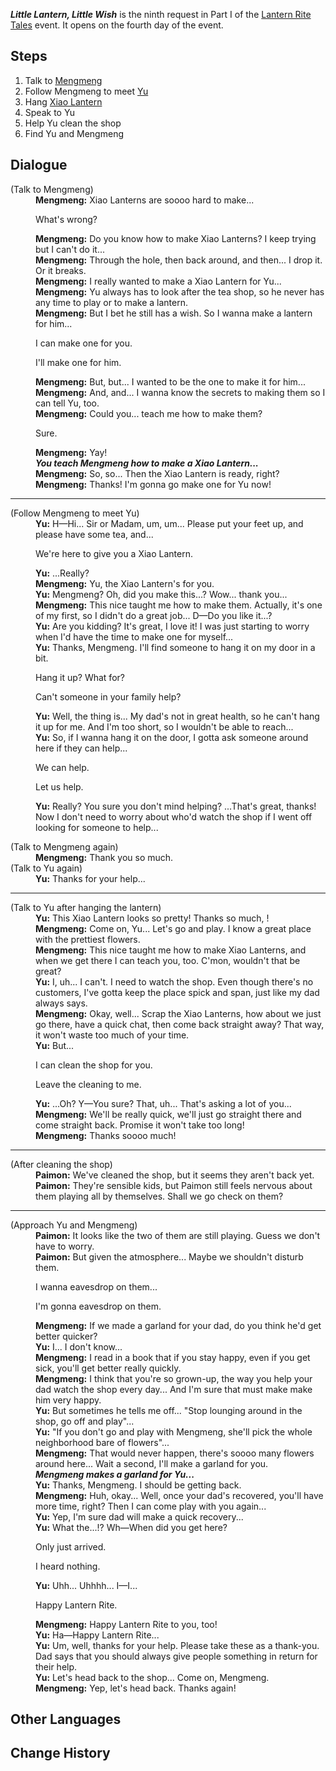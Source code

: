 {{Quest Infobox
|id            = 41341
|image         = 
|type          = World
|event_name    = Lantern Rite Tales
|summary       = 
|requirement   = Complete [[City of Chores]]
|startLocation = [[Liyue Harbor]], [[Liyue]]
|prev          = 
|next          = 
|exp           = 
|mora          = 20,000
|primogems     = 30
|other         = {{Card|Festive Fever (Lantern Rite)|100}}
|characters    = Mengmeng; Paimon; Traveler; Yu
|region        = Liyue
|area          = Sea of Clouds
|subarea       = Liyue Harbor
}}
'''''Little Lantern, Little Wish''''' is the ninth request in Part I of the [[Lantern Rite Tales]] event. It opens on the fourth day of the event.

==Steps==
# Talk to [[Mengmeng]]
# Follow Mengmeng to meet [[Yu]]
# Hang [[Xiao Lantern]]
# Speak to Yu
# Help Yu clean the shop
# Find Yu and Mengmeng

==Dialogue==
{{Quest Description|[[Mengmeng]] seems to be troubled by something...}}
{{Dialogue start}}
;(Talk to Mengmeng)
:'''Mengmeng:''' Xiao Lanterns are soooo hard to make...
:{{DIcon}} What's wrong?
:'''Mengmeng:''' Do you know how to make Xiao Lanterns? I keep trying but I can't do it...
:'''Mengmeng:''' Through the hole, then back around, and then... I drop it. Or it breaks.
:'''Mengmeng:''' I really wanted to make a Xiao Lantern for Yu...
:'''Mengmeng:''' Yu always has to look after the tea shop, so he never has any time to play or to make a lantern.
:'''Mengmeng:''' But I bet he still has a wish. So I wanna make a lantern for him...
:{{DIcon}} I can make one for you.
:{{DIcon}} I'll make one for him.
:'''Mengmeng:''' But, but... I wanted to be the one to make it for him...
:'''Mengmeng:''' And, and... I wanna know the secrets to making them so I can tell Yu, too.
:'''Mengmeng:''' Could you... teach me how to make them?
:{{DIcon}} Sure.
:'''Mengmeng:''' Yay!
:'''''You teach Mengmeng how to make a Xiao Lantern...'''''
:'''Mengmeng:''' So, so... Then the Xiao Lantern is ready, right?
:'''Mengmeng:''' Thanks! I'm gonna go make one for Yu now!
----
;(Follow Mengmeng to meet Yu)
:'''Yu:''' H&mdash;Hi... Sir or Madam, um, um... Please put your feet up, and please have some tea, and...
:{{DIcon}} We're here to give you a Xiao Lantern.
:'''Yu:''' ...Really?
:'''Mengmeng:''' Yu, the Xiao Lantern's for you.
:'''Yu:''' Mengmeng? Oh, did you make this...? Wow... thank you...
:'''Mengmeng:''' This nice {{MC|man|lady|mc=1}} taught me how to make them. Actually, it's one of my first, so I didn't do a great job... D&mdash;Do you like it...?
:'''Yu:''' Are you kidding? It's great, I love it! I was just starting to worry when I'd have the time to make one for myself...
:'''Yu:''' Thanks, Mengmeng. I'll find someone to hang it on my door in a bit.
:{{DIcon}} Hang it up? What for?
:{{DIcon}} Can't someone in your family help?
:'''Yu:''' Well, the thing is... My dad's not in great health, so he can't hang it up for me. And I'm too short, so I wouldn't be able to reach...
:'''Yu:''' So, if I wanna hang it on the door, I gotta ask someone around here if they can help...
:{{DIcon}} We can help.
:{{DIcon}} Let us help.
:'''Yu:''' Really? You sure you don't mind helping? ...That's great, thanks! Now I don't need to worry about who'd watch the shop if I went off looking for someone to help...

;(Talk to Mengmeng again)
:'''Mengmeng:''' Thank you so much.
;(Talk to Yu again)
:'''Yu:''' Thanks for your help...
----
;(Talk to Yu after hanging the lantern)
:'''Yu:''' This Xiao Lantern looks so pretty! Thanks so much, {{MC|Sir|Ma'am|mc=1}}!
:'''Mengmeng:''' Come on, Yu... Let's go and play. I know a great place with the prettiest flowers.
:'''Mengmeng:''' This nice {{MC|man|lady|mc=1}} taught me how to make Xiao Lanterns, and when we get there I can teach you, too. C'mon, wouldn't that be great?
:'''Yu:''' I, uh... I can't. I need to watch the shop. Even though there's no customers, I've gotta keep the place spick and span, just like my dad always says.
:'''Mengmeng:''' Okay, well... Scrap the Xiao Lanterns, how about we just go there, have a quick chat, then come back straight away? That way, it won't waste too much of your time.
:'''Yu:''' But...
:{{DIcon}} I can clean the shop for you.
:{{DIcon}} Leave the cleaning to me.
:'''Yu:''' ...Oh? Y&mdash;You sure? That, uh... That's asking a lot of you...
:'''Mengmeng:''' We'll be really quick, we'll just go straight there and come straight back. Promise it won't take too long!
:'''Mengmeng:''' Thanks soooo much!
----
;(After cleaning the shop)
:'''Paimon:''' We've cleaned the shop, but it seems they aren't back yet.
:'''Paimon:''' They're sensible kids, but Paimon still feels nervous about them playing all by themselves. Shall we go check on them?
----
;(Approach Yu and Mengmeng)
:'''Paimon:''' It looks like the two of them are still playing. Guess we don't have to worry.
:'''Paimon:''' But given the atmosphere... Maybe we shouldn't disturb them.
:{{DIcon}} I wanna eavesdrop on them...
:{{DIcon}} I'm gonna eavesdrop on them.
:'''Mengmeng:''' If we made a garland for your dad, do you think he'd get better quicker?
:'''Yu:''' I... I don't know...
:'''Mengmeng:''' I read in a book that if you stay happy, even if you get sick, you'll get better really quickly.
:'''Mengmeng:''' I think that you're so grown-up, the way you help your dad watch the shop every day... And I'm sure that must make make him very happy.
:'''Yu:''' But sometimes he tells me off... "Stop lounging around in the shop, go off and play"...
:'''Yu:''' "If you don't go and play with Mengmeng, she'll pick the whole neighborhood bare of flowers"...
:'''Mengmeng:''' That would never happen, there's soooo many flowers around here... Wait a second, I'll make a garland for you.
:'''''Mengmeng makes a garland for Yu...'''''
:'''Yu:''' Thanks, Mengmeng. I should be getting back.
:'''Mengmeng:''' Huh, okay... Well, once your dad's recovered, you'll have more time, right? Then I can come play with you again...
:'''Yu:''' Yep, I'm sure dad will make a quick recovery...
:'''Yu:''' What the...!? Wh&mdash;When did you get here?
:{{DIcon}} Only just arrived.
:{{DIcon}} I heard nothing.
:'''Yu:''' Uhh... Uhhhh... I&mdash;I...
:{{DIcon}} Happy Lantern Rite.
:'''Mengmeng:''' Happy Lantern Rite to you, too!
:'''Yu:''' Ha&mdash;Happy Lantern Rite...
:'''Yu:''' Um, well, thanks for your help. Please take these as a thank-you. Dad says that you should always give people something in return for their help.
:'''Yu:''' Let's head back to the shop... Come on, Mengmeng.
:'''Mengmeng:''' Yep, let's head back. Thanks again!
{{Dialogue end}}

==Other Languages==
{{Other Languages
|en      = Little Lantern, Little Wish
|zhs     = 小霄灯与小愿望
|zhs_rm  = Xiǎo xiāodēng yǔ xiǎo yuànwàng
|zht     = 小霄燈與小願望
|zht_rm  = Xiǎo xiāodēng yǔ xiǎo yuànwàng
|zh_tl   = Little Xiao-Lantern and Little Wish
|ja      = 小さな霄灯と小さな願い
|ja_rm   = Chiisana shoutou to chiisana negai
|ja_tl   = Little Xiao-Lantern and Little Wish
|ko      = 소등과 소원
|ko_rm   = Sodeunggwa Sowon
|ko_tl   = Celestial Lantern and Wish
|es      = Un pequeño deseo para una pequeña linterna
|es_tl   = A Little Wish for a Little Lantern
|fr      = Petite lanterne céleste, petit vœu
|fr_tl   = Little Celestial Lantern, Little Wish
|ru      = Маленький фонарик, маленькое желание
|ru_tl   = Little Lantern, Little Wish
|th      = โคม Xiao กับความหวังเล็ก ๆ น้อย ๆ
|th_rm   = 
|th_tl   = 
|vi      = Đèn Tiêu nhỏ và nguyện vọng bé
|vi_tl   = 
|de      = Kleine Laterne, kleiner Wunsch
|de_tl   = Little Lantern, Little Wish
|id      = Lentera Kecil, Harapan Kecil
|id_tl   = Little Lantern, Little Wish
|pt      = Pequena Lanterna, Pequeno Desejo
|pt_tl   = 
}}

==Change History==
{{Change History|1.3}}